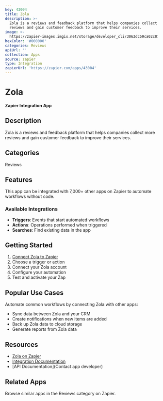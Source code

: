 ```yaml
---
key: 43004
title: Zola
description: >-
  Zola is a reviews and feedback platform that helps companies collect more
  reviews and gain customer feedback to improve their services.
image: >-
  https://zapier-images.imgix.net/storage/developer_cli/3063dc59ca02c077e04ea255a0a4a678.png?auto=format%2Ccompress&ixlib=python-3.0.0&q=50
hexColor: '#000000'
categories: Reviews
apiUrl: ''
collection: Apps
source: zapier
type: Integration
zapierUrl: 'https://zapier.com/apps/43004'
---
```

# Zola

**Zapier Integration App**

## Description

Zola is a reviews and feedback platform that helps companies collect more reviews and gain customer feedback to improve their services.

## Categories

Reviews

## Features

This app can be integrated with 7,000+ other apps on Zapier to automate workflows without code.

### Available Integrations

- **Triggers**: Events that start automated workflows
- **Actions**: Operations performed when triggered
- **Searches**: Find existing data in the app

## Getting Started

1. [Connect Zola to Zapier](https://zapier.com/apps/43004)
2. Choose a trigger or action
3. Connect your Zola account
4. Configure your automation
5. Test and activate your Zap

## Popular Use Cases

Automate common workflows by connecting Zola with other apps:

- Sync data between Zola and your CRM
- Create notifications when new items are added
- Back up Zola data to cloud storage
- Generate reports from Zola data

## Resources

- [Zola on Zapier](https://zapier.com/apps/43004)
- [Integration Documentation](https://zapier.com/apps/43004/integrations)
- [API Documentation](Contact app developer)

## Related Apps

Browse similar apps in the Reviews category on Zapier.
